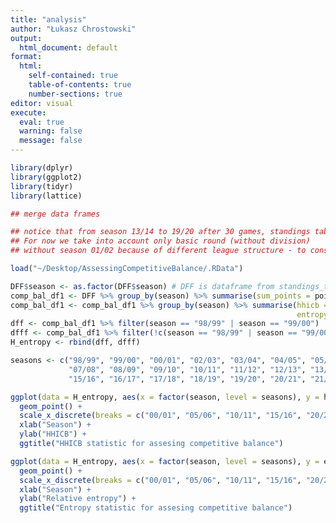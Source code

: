 ```yaml
---
title: "analysis"
author: "Łukasz Chrostowski"
output:
  html_document: default
format: 
  html:
    self-contained: true
    table-of-contents: true
    number-sections: true
editor: visual
execute: 
  eval: true
  warning: false
  message: false
---
```

```r
library(dplyr)
library(ggplot2)
library(tidyr)
library(lattice)
```


```r
## merge data frames

## notice that from season 13/14 to 19/20 after 30 games, standings table was divided into two, championship group and inheritance group,
## For now we take into account only basic round (without division)
## without season 01/02 because of different league structure - to consider how to solve it

load("~/Desktop/AssessingCompetitiveBalance/.RData")

DFF$season <- as.factor(DFF$season) # DFF is dataframe from standings_table.Rdata in data directory
comp_bal_df1 <- DFF %>% group_by(season) %>% summarise(sum_points = points/sum(points)) %>% as.data.frame()
comp_bal_df1 <- comp_bal_df1 %>% group_by(season) %>% summarise(hhicb = n() * sum(sum_points^2),
                                                                entropy = sum(sum_points * log(sum_points))/log(1/n()))
dff <- comp_bal_df1 %>% filter(season == "98/99" | season == "99/00")
dfff <- comp_bal_df1 %>% filter(!c(season == "98/99" | season == "99/00"))
H_entropy <- rbind(dff, dfff)

seasons <- c("98/99", "99/00", "00/01", "02/03", "03/04", "04/05", "05/06", "06/07",
             "07/08", "08/09", "09/10", "10/11", "11/12", "12/13", "13/14", "14/15",
             "15/16", "16/17", "17/18", "18/19", "19/20", "20/21", "21/22")
```

```r
ggplot(data = H_entropy, aes(x = factor(season, level = seasons), y = hhicb)) +
  geom_point() +
  scale_x_discrete(breaks = c("00/01", "05/06", "10/11", "15/16", "20/21")) +
  xlab("Season") +
  ylab("HHICB") +
  ggtitle("HHICB statistic for assesing competitive balance")
```


```r
ggplot(data = H_entropy, aes(x = factor(season, level = seasons), y = entropy)) +
  geom_point() +
  scale_x_discrete(breaks = c("00/01", "05/06", "10/11", "15/16", "20/21")) +
  xlab("Season") +
  ylab("Relative entropy") +
  ggtitle("Entropy statistic for assesing competitive balance")

```



